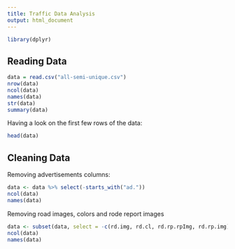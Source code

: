 ```yaml
---
title: Traffic Data Analysis
output: html_document
---
```


```r
library(dplyr)
```

## Reading Data

```r
data = read.csv("all-semi-unique.csv")
nrow(data)
ncol(data)
names(data)
str(data)
summary(data)
```

Having a look on the first few rows of the data:

```r
head(data)
```

## Cleaning Data

Removing advertisements columns:

```r
data <- data %>% select(-starts_with("ad."))
ncol(data)
names(data)
```

Removing road images, colors and rode report images

```r
data <- subset(data, select = -c(rd.img, rd.cl, rd.rp.rpImg, rd.rp.img))
ncol(data)
names(data)
```